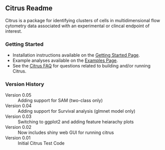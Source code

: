 ==Citrus Readme==
Citrus is a package for identifying clusters of cells in multidimensional flow cytometry data associated with an experimental or clincal endpoint of interest.

===Getting Started===
* Installation instructions available on the [[https://github.com/nolanlab/citrus/wiki/Getting-Started|Getting Started Page]].
* Example analyses available on the [[https://github.com/nolanlab/citrus/wiki/Examples|Examples Page]].
* See the [[https://github.com/nolanlab/citrus/wiki/Citrus-FAQ|Citrus FAQ]] for questions related to building and/or running Citrus.
===Version History===
;Version 0.05
: Adding support for SAM (two-class only)
;Version 0.04
: Adding support for Survival analysis (glmnet model only)
;Version 0.03
: Switching to ggplot2 and adding feature heiarachy plots
;Version 0.02
: Now includes shiny web GUI for running citrus
;Version 0.01
: Initial Citrus Test Code


